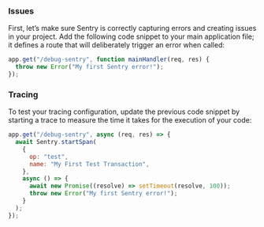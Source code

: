 ### Issues

First, let’s make sure Sentry is correctly capturing errors and creating issues in your project. Add the following code snippet to your main application file; it defines a route that will deliberately trigger an error when called:

```javascript
app.get("/debug-sentry", function mainHandler(req, res) {
  throw new Error("My first Sentry error!");
});
```

<OnboardingOption optionId="performance">

### Tracing

To test your tracing configuration, update the previous code snippet by starting a trace to measure the time it takes for the execution of your code:

```javascript
app.get("/debug-sentry", async (req, res) => {
  await Sentry.startSpan(
    {
      op: "test",
      name: "My First Test Transaction",
    },
    async () => {
      await new Promise((resolve) => setTimeout(resolve, 100));
      throw new Error("My first Sentry error!");
    }
  );
});
```

</OnboardingOption>
